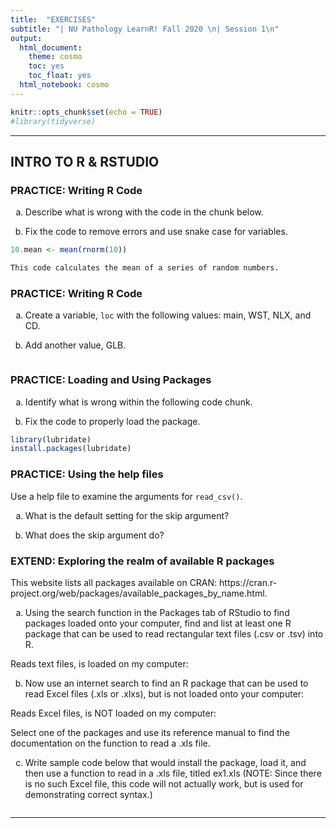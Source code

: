 ```yaml
---
title:  "EXERCISES"
subtitle: "| NU Pathology LearnR! Fall 2020 \n| Session 1\n"
output:
  html_document:
    theme: cosmo
    toc: yes
    toc_float: yes
  html_notebook: cosmo
---
```


```r
knitr::opts_chunk$set(echo = TRUE)
#library(tidyverse)

```

---

## INTRO TO R & RSTUDIO

### PRACTICE: Writing R Code 
(a) Describe what is wrong with the code in the chunk below.   


(b) Fix the code to remove errors and use snake case for variables.  

```r
10.mean <- mean(rnorm(10))

This code calculates the mean of a series of random numbers.

```

### PRACTICE: Writing R Code 
(a) Create a variable, `loc` with the following values: main, WST, NLX, and CD.   


(b) Add another value, GLB.  

```r



```


  
### PRACTICE: Loading and Using Packages 
(a) Identify what is wrong within the following code chunk.  


(b) Fix the code to properly load the package.  

```r

library(lubridate)
install.packages(lubridate)

```


### PRACTICE: Using the help files 
Use a help file to examine the arguments for `read_csv()`.  

(a) What is the default setting for the skip argument?  



(b) What does the skip argument do?  
 



### EXTEND: Exploring the realm of available R packages
This website lists all packages available on CRAN: https://cran.r-project.org/web/packages/available_packages_by_name.html.   
  
(a) Using the search function in the Packages tab of RStudio to find packages loaded onto your computer, find and list at least one R package that can be used to read rectangular text files (.csv or .tsv) into R.  

Reads text files, is loaded on my computer:   



(b) Now use an internet search to find an R package that can be used to read Excel files (.xls or .xlxs), but is not loaded onto your computer:  

Reads Excel files, is NOT loaded on my computer:  


  
Select one of the packages and use its reference manual to find the documentation on the function to read a .xls file.    

(c) Write sample code below that would install the package, load it, and then use a function to read in a .xls file, titled ex1.xls (NOTE: Since there is no such Excel file, this code will not actually work, but is used for demonstrating correct syntax.)  

```r



```

---

